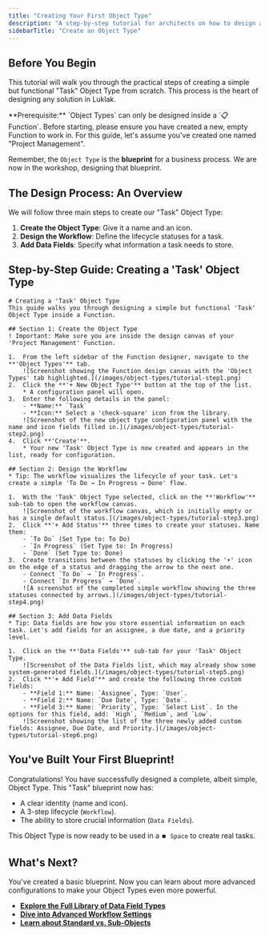 ```yaml
---
title: "Creating Your First Object Type"
description: "A step-by-step tutorial for architects on how to design and create your first Object Type, including configuring its name, workflow, and data fields."
sidebarTitle: "Create an Object Type"
---
```


## Before You Begin

This tutorial will walk you through the practical steps of creating a simple but functional "Task" Object Type from scratch. This process is the heart of designing any solution in Luklak.

<Info>
  **Prerequisite:** `Object Types` can only be designed inside a `📋 Function`. Before starting, please ensure you have created a new, empty Function to work in. For this guide, let's assume you've created one named "Project Management".
</Info>

Remember, the `Object Type` is the **blueprint** for a business process. We are now in the workshop, designing that blueprint.

## The Design Process: An Overview

We will follow three main steps to create our "Task" Object Type:

1. **Create the Object Type**: Give it a name and an icon.
2. **Design the Workflow**: Define the lifecycle statuses for a task.
3. **Add Data Fields**: Specify what information a task needs to store.

## Step-by-Step Guide: Creating a 'Task' Object Type

```guidejar
# Creating a 'Task' Object Type
This guide walks you through designing a simple but functional 'Task' Object Type inside a Function.

## Section 1: Create the Object Type
! Important: Make sure you are inside the design canvas of your 'Project Management' Function.

1.  From the left sidebar of the Function designer, navigate to the **'Object Types'** tab.
    ![Screenshot showing the Function design canvas with the 'Object Types' tab highlighted.](/images/object-types/tutorial-step1.png)
2.  Click the **'+ New Object Type'** button at the top of the list.
    * A configuration panel will open.
3.  Enter the following details in the panel:
    - **Name:** `Task`
    - **Icon:** Select a 'check-square' icon from the library.
    ![Screenshot of the new object type configuration panel with the name and icon fields filled in.](/images/object-types/tutorial-step2.png)
4.  Click **'Create'**.
    * Your new 'Task' Object Type is now created and appears in the list, ready for configuration.

## Section 2: Design the Workflow
* Tip: The workflow visualizes the lifecycle of your task. Let's create a simple 'To Do → In Progress → Done' flow.

1.  With the 'Task' Object Type selected, click on the **'Workflow'** sub-tab to open the workflow canvas.
    ![Screenshot of the workflow canvas, which is initially empty or has a single default status.](/images/object-types/tutorial-step3.png)
2.  Click **'+ Add Status'** three times to create your statuses. Name them:
    - `To Do` (Set Type to: To Do)
    - `In Progress` (Set Type to: In Progress)
    - `Done` (Set Type to: Done)
3.  Create transitions between the statuses by clicking the '+' icon on the edge of a status and dragging the arrow to the next one.
    - Connect `To Do` → `In Progress`.
    - Connect `In Progress` → `Done`.
    ![A screenshot of the completed simple workflow showing the three statuses connected by arrows.](/images/object-types/tutorial-step4.png)

## Section 3: Add Data Fields
* Tip: Data fields are how you store essential information on each task. Let's add fields for an assignee, a due date, and a priority level.

1.  Click on the **'Data Fields'** sub-tab for your 'Task' Object Type.
    ![Screenshot of the Data Fields list, which may already show some system-generated fields.](/images/object-types/tutorial-step5.png)
2.  Click **'+ Add Field'** and create the following three custom fields:
    - **Field 1:** Name: `Assignee`, Type: `User`.
    - **Field 2:** Name: `Due Date`, Type: `Date`.
    - **Field 3:** Name: `Priority`, Type: `Select List`. In the options for this field, add: `High`, `Medium`, and `Low`.
    ![Screenshot showing the list of the three newly added custom fields: Assignee, Due Date, and Priority.](/images/object-types/tutorial-step6.png)
```

## You've Built Your First Blueprint\!

Congratulations\! You have successfully designed a complete, albeit simple, Object Type. This "Task" blueprint now has:

- A clear identity (name and icon).
- A 3-step lifecycle (`Workflow`).
- The ability to store crucial information (`Data Fields`).

This Object Type is now ready to be used in a `⏹️ Space` to create real tasks.

## What's Next?

You've created a basic blueprint. Now you can learn about more advanced configurations to make your Object Types even more powerful.

- [**Explore the Full Library of Data Field Types**](/en/02-platform/platform-overview/data-fields)
- [**Dive into Advanced Workflow Settings**](/en/02-platform/platform-overview/universal-workflow/advanced-status-settings)
- [**Learn about Standard vs. Sub-Objects**](/en/02-platform/platform-overview/universal-object/standard-vs-sub-object)